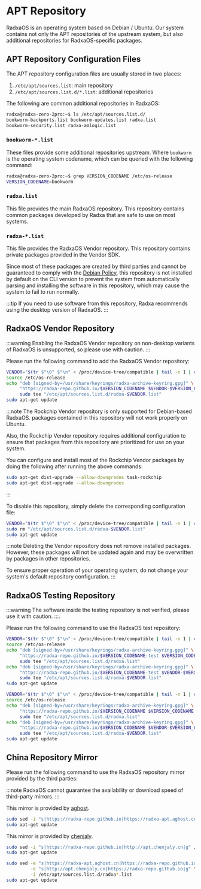# APT Repository

RadxaOS is an operating system based on Debian / Ubuntu. Our system contains not only the APT repositories of the upstream system, but also additional repositories for RadxaOS-specific packages.

## APT Repository Configuration Files

The APT repository configuration files are usually stored in two places:

1. `/etc/apt/sources.list`: main repository
2. `/etc/apt/sources.list.d/*.list`: additional repositories

The following are common additional repositories in RadxaOS:

```bash
radxa@radxa-zero-2pro:~$ ls /etc/apt/sources.list.d/
bookworm-backports.list bookworm-updates.list radxa.list
bookworm-security.list radxa-amlogic.list
```

### `bookworm-*.list`

These files provide some additional repositories upstream. Where `bookworm` is the operating system codename, which can be queried with the following command:

```bash
radxa@radxa-zero-2pro:~$ grep VERSION_CODENAME /etc/os-release
VERSION_CODENAME=bookworm
```

### `radxa.list`

This file provides the main RadxaOS repository. This repository contains common packages developed by Radxa that are safe to use on most systems.

### `radxa-*.list`

This file provides the RadxaOS Vendor repository. This repository contains private packages provided in the Vendor SDK.

Since most of these packages are created by third parties and cannot be guaranteed to comply with the [Debian Policy](https://www.debian.org/doc/debian-policy/), this repository is not installed by default on the CLI version to prevent the system from automatically parsing and installing the software in this repository, which may cause the system to fail to run normally.

:::tip
If you need to use software from this repository, Radxa recommends using the desktop version of RadxaOS.
:::

## RadxaOS Vendor Repository

<Tabs queryString="vendor-repo">
  <TabItem value="enable" label="Enable">

:::warning
Enabling the RadxaOS Vendor repository on non-desktop variants of RadxaOS is unsupported, so please use with caution.
:::

Please run the following command to add the RadxaOS Vendor repository:

```bash
VENDOR="$(tr $"\0" $"\n" < /proc/device-tree/compatible | tail -n 1 | cut -d "," -f 1)"
source /etc/os-release
echo "deb [signed-by=/usr/share/keyrings/radxa-archive-keyring.gpg]" \
     "https://radxa-repo.github.io/$VERSION_CODENAME $VENDOR-$VERSION_CODENAME main" | \
     sudo tee "/etc/apt/sources.list.d/radxa-$VENDOR.list"
sudo apt-get update
```

:::note
The Rockchip Vendor repository is only supported for Debian-based RadxaOS. packages contained in this repository will not work properly on Ubuntu.

Also, the Rockchip Vendor repository requires additional configuration to ensure that packages from this repository are prioritized for use on your system.

You can configure and install most of the Rockchip Vendor packages by doing the following after running the above commands:

```bash
sudo apt-get dist-upgrade --allow-downgrades task-rockchip
sudo apt-get dist-upgrade --allow-downgrades
```

:::

  </TabItem>
  <TabItem value="disable" label="Disable">

To disable this repository, simply delete the corresponding configuration file:

```bash
VENDOR="$(tr $"\0" $"\n" < /proc/device-tree/compatible | tail -n 1 | cut -d "," -f 1)"
sudo rm "/etc/apt/sources.list.d/radxa-$VENDOR.list"
sudo apt-get update
```

:::note
Deleting the Vendor repository does not remove installed packages. However, these packages will not be updated again and may be overwritten by packages in other repositories.

To ensure proper operation of your operating system, do not change your system's default repository configuration.
:::

  </TabItem>
</Tabs>

## RadxaOS Testing Repository

<Tabs queryString="test-repo">
  <TabItem value="enable" label="Enable">

:::warning
The software inside the testing repository is not verified, please use it with caution.
:::.

Please run the following command to use the RadxaOS test repository:

```bash
VENDOR="$(tr $"\0" $"\n" < /proc/device-tree/compatible | tail -n 1 | cut -d "," -f 1)"
source /etc/os-release
echo "deb [signed-by=/usr/share/keyrings/radxa-archive-keyring.gpg]" \
     "https://radxa-repo.github.io/$VERSION_CODENAME-test $VERSION_CODENAME-test main" | \
     sudo tee "/etc/apt/sources.list.d/radxa.list"
echo "deb [signed-by=/usr/share/keyrings/radxa-archive-keyring.gpg]" \
     "https://radxa-repo.github.io/$VERSION_CODENAME-test $VENDOR-$VERSION_CODENAME-test main" | \
     sudo tee "/etc/apt/sources.list.d/radxa-$VENDOR.list"
sudo apt-get update
```

  </TabItem>
  <TabItem value="disable" label="Disable">

```bash
VENDOR="$(tr $"\0" $"\n" < /proc/device-tree/compatible | tail -n 1 | cut -d "," -f 1)"
source /etc/os-release
echo "deb [signed-by=/usr/share/keyrings/radxa-archive-keyring.gpg]" \
     "https://radxa-repo.github.io/$VERSION_CODENAME $VERSION_CODENAME main" | \
     sudo tee "/etc/apt/sources.list.d/radxa.list"
echo "deb [signed-by=/usr/share/keyrings/radxa-archive-keyring.gpg]" \
     "https://radxa-repo.github.io/$VERSION_CODENAME $VENDOR-$VERSION_CODENAME main" | \
     sudo tee "/etc/apt/sources.list.d/radxa-$VENDOR.list"
sudo apt-get update
```

  </TabItem>
</Tabs>

## China Repository Mirror

Please run the following command to use the RadxaOS repository mirror provided by the third parties:

:::note
RadxaOS cannot guarantee the availability or download speed of third-party mirrors.
:::

<Tabs queryString="mirror">
  <TabItem value="aghost">

This mirror is provided by [aghost](mailto:ggg17226@gmail.com).

```bash
sudo sed -i "s|https://radxa-repo.github.io|https://radxa-apt.aghost.cn|g" /etc/apt/sources.list.d/radxa*.list
sudo apt-get update
```

  </TabItem>
  <TabItem value="chenjaly">

This mirror is provided by [chenjaly](mailto:2540735020@qq.com).

```bash
sudo sed -i "s|https://radxa-repo.github.io|http://apt.chenjaly.cn|g" /etc/apt/sources.list.d/radxa*.list
sudo apt-get update
```

  </TabItem>
  <TabItem value="default" label="Restore Defaults">

```bash
sudo sed -e "s|https://radxa-apt.aghost.cn|https://radxa-repo.github.io|g" \
         -e "s|http://apt.chenjaly.cn|https://radxa-repo.github.io|g" \
         -i /etc/apt/sources.list.d/radxa*.list
sudo apt-get update
```

  </TabItem>
</Tabs>

